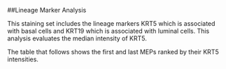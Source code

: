##Lineage Marker Analysis

This staining set includes the lineage markers KRT5 which is associated with basal cells and KRT19 which is associated with luminal cells. This analysis evaluates the median intensity of KRT5. 

The table that follows shows the first and last MEPs ranked by their KRT5 intensities.